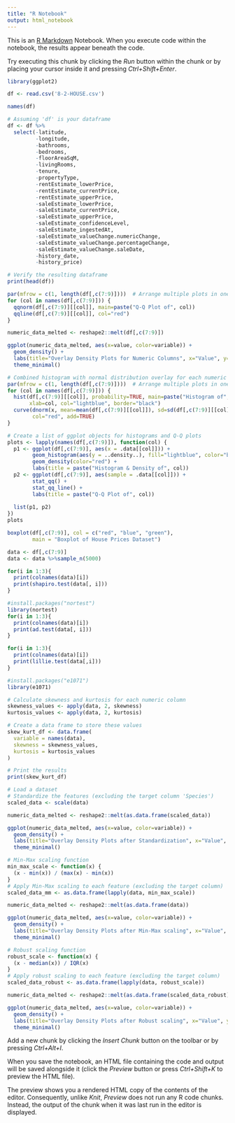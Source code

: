 ```yaml
---
title: "R Notebook"
output: html_notebook
---
```


This is an [R Markdown](http://rmarkdown.rstudio.com) Notebook. When you execute code within the notebook, the results appear beneath the code. 

Try executing this chunk by clicking the *Run* button within the chunk or by placing your cursor inside it and pressing *Ctrl+Shift+Enter*. 
```r
library(ggplot2)
```

```r
df <- read.csv('8-2-HOUSE.csv')
```
```r
names(df)
```
```r
# Assuming 'df' is your dataframe
df <- df %>%
  select(-latitude, 
         -longitude, 
         -bathrooms, 
         -bedrooms, 
         -floorAreaSqM, 
         -livingRooms, 
         -tenure, 
         -propertyType, 
         -rentEstimate_lowerPrice, 
         -rentEstimate_currentPrice, 
         -rentEstimate_upperPrice, 
         -saleEstimate_lowerPrice, 
         -saleEstimate_currentPrice, 
         -saleEstimate_upperPrice, 
         -saleEstimate_confidenceLevel, 
         -saleEstimate_ingestedAt, 
         -saleEstimate_valueChange.numericChange, 
         -saleEstimate_valueChange.percentageChange, 
         -saleEstimate_valueChange.saleDate, 
         -history_date,
         -history_price)

# Verify the resulting dataframe
print(head(df))

```



```r
par(mfrow = c(1, length(df[,c(7:9)])))  # Arrange multiple plots in one row
for (col in names(df[,c(7:9)])) {
  qqnorm(df[,c(7:9)][[col]], main=paste("Q-Q Plot of", col))
  qqline(df[,c(7:9)][[col]], col="red")
}
```
```r
numeric_data_melted <- reshape2::melt(df[,c(7:9)])
```
```r
ggplot(numeric_data_melted, aes(x=value, color=variable)) +
  geom_density() +
  labs(title="Overlay Density Plots for Numeric Columns", x="Value", y="Density") +
  theme_minimal()
```
```r
# Combined histogram with normal distribution overlay for each numeric column
par(mfrow = c(1, length(df[,c(7:9)])))  # Arrange multiple plots in one row
for (col in names(df[,c(7:9)])) {
  hist(df[,c(7:9)][[col]], probability=TRUE, main=paste("Histogram of", col), 
       xlab=col, col="lightblue", border="black")
  curve(dnorm(x, mean=mean(df[,c(7:9)][[col]]), sd=sd(df[,c(7:9)][[col]])), 
        col="red", add=TRUE)
}
```
```r
# Create a list of ggplot objects for histograms and Q-Q plots
plots <- lapply(names(df[,c(7:9)]), function(col) {
  p1 <- ggplot(df[,c(7:9)], aes(x = .data[[col]])) + 
        geom_histogram(aes(y = ..density..), fill="lightblue", color="black") +
        geom_density(color="red") + 
        labs(title = paste("Histogram & Density of", col))
  p2 <- ggplot(df[,c(7:9)], aes(sample = .data[[col]])) + 
        stat_qq() + 
        stat_qq_line() +
        labs(title = paste("Q-Q Plot of", col))
  
  list(p1, p2)
})
plots
```
```r
boxplot(df[,c(7:9)], col = c("red", "blue", "green"), 
        main = "Boxplot of House Prices Dataset")
```
```r
data <- df[,c(7:9)]
data <- data %>%sample_n(5000)
```

```r
for(i in 1:3){
  print(colnames(data)[i])
  print(shapiro.test(data[, i]))
}
```
```r
#install.packages("nortest")
library(nortest)
for(i in 1:3){
  print(colnames(data)[i])
  print(ad.test(data[, i]))
}
```
```r
for(i in 1:3){
  print(colnames(data)[i])
  print(lillie.test(data[,i]))
}
```
```r
#install.packages("e1071")
library(e1071)

```

```r
# Calculate skewness and kurtosis for each numeric column
skewness_values <- apply(data, 2, skewness)
kurtosis_values <- apply(data, 2, kurtosis)

# Create a data frame to store these values
skew_kurt_df <- data.frame(
  variable = names(data),
  skewness = skewness_values,
  kurtosis = kurtosis_values
)

# Print the results
print(skew_kurt_df)
```
```r
# Load a dataset
# Standardize the features (excluding the target column 'Species')
scaled_data <- scale(data)
```
```r
numeric_data_melted <- reshape2::melt(as.data.frame(scaled_data))
```
```r
ggplot(numeric_data_melted, aes(x=value, color=variable)) +
  geom_density() +
  labs(title="Overlay Density Plots after Standardization", x="Value", y="Density") +
  theme_minimal()
```
```r
# Min-Max scaling function
min_max_scale <- function(x) {
  (x - min(x)) / (max(x) - min(x))
}
# Apply Min-Max scaling to each feature (excluding the target column)
scaled_data_mm <- as.data.frame(lapply(data, min_max_scale))
```
```r
numeric_data_melted <- reshape2::melt(as.data.frame(data))
```
```r
ggplot(numeric_data_melted, aes(x=value, color=variable)) +
  geom_density() +
  labs(title="Overlay Density Plots after Min-Max scaling", x="Value", y="Density") +
  theme_minimal()
```
```r
# Robust scaling function
robust_scale <- function(x) {
  (x - median(x)) / IQR(x)
}
# Apply robust scaling to each feature (excluding the target column)
scaled_data_robust <- as.data.frame(lapply(data, robust_scale))
```
```r
numeric_data_melted <- reshape2::melt(as.data.frame(scaled_data_robust))
```
```r
ggplot(numeric_data_melted, aes(x=value, color=variable)) +
  geom_density() +
  labs(title="Overlay Density Plots after Robust scaling", x="Value", y="Density") +
  theme_minimal()
```


Add a new chunk by clicking the *Insert Chunk* button on the toolbar or by pressing *Ctrl+Alt+I*.

When you save the notebook, an HTML file containing the code and output will be saved alongside it (click the *Preview* button or press *Ctrl+Shift+K* to preview the HTML file).

The preview shows you a rendered HTML copy of the contents of the editor. Consequently, unlike *Knit*, *Preview* does not run any R code chunks. Instead, the output of the chunk when it was last run in the editor is displayed.
